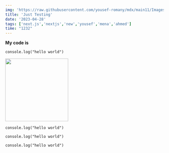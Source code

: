 ```yaml
---
img: 'https://raw.githubusercontent.com/yousef-romany/mdx/main11/Images/two.jpg'
title: 'Just Testing'
date: '2023-04-28'
tags: ['next.js','nextjs','new','yousef','mena','ahmed']
time: "1232"
---
```



**My code is**


```
console.log("hello world")
```
<div class="w-full flex justify-center items-center">
  <Image src="https://raw.githubusercontent.com/yousef-romany/mdx/main11/Images/one.jpg" width="200px" height="auto" />
</div>

```
console.log("hello world")
```

```
console.log("hello world")
```

```
console.log("hello world")
```